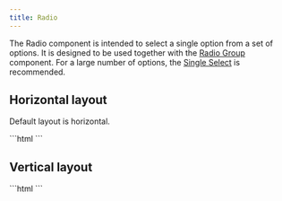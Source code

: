```yaml
---
title: Radio
---
```





<Imports />
<PageSwitcher />
<FormControlInfo />

The Radio component is intended to select a single option from a set of options.
It is designed to be used together with the [Radio Group](/components/radio-group) component.
For a large number of options, the [Single Select](/components/single-select) is recommended.

## Horizontal layout

Default layout is horizontal.

<Demo>
  <HorizontalExample />
  <Fragment slot="html">
    ```html
    <vscode-radio-group>
      <vscode-radio label="Lorem" name="horizontal-example"></vscode-radio>
      <vscode-radio label="Ipsum" name="horizontal-example"></vscode-radio>
      <vscode-radio label="Dolor" name="horizontal-example"></vscode-radio>
    </vscode-radio-group>
    ```
  </Fragment>
</Demo>

## Vertical layout

<Demo>
  <VerticalExample />
  <Fragment slot="html">
    ```html
    <vscode-radio-group variant="vertical">
      <vscode-radio label="Lorem" name="vertical-example"></vscode-radio>
      <vscode-radio label="Ipsum" name="vertical-example"></vscode-radio>
      <vscode-radio label="Dolor" name="vertical-example"></vscode-radio>
    </vscode-radio-group>
    ```
  </Fragment>
</Demo>
